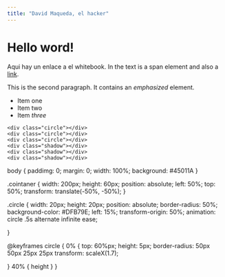 ```yaml
---
title: "David Maqueda, el hacker"
---
```


<!-- /* This is a Quarto website. -->

<!-- */ To learn more about Quarto websites visit <https://quarto.org/docs/websites>. -->

<!-- <!DOCTYPE html> -->
<html lang="en">
  <head>
    <meta charset="utf-8" />
    <title>Getting started with CSS</title>
  </head>

  <body>
    <h1>Hello word!</h1>

    <p>
      Aqui hay un enlace a el whitebook. In the text is a
      <span>span element</span> and also a
      <a href="https://docs.google.com/spreadsheets/d/1K5wMOaKcmWsXF3piyMUGr4rNPr42oOBbqZ_9OgifChk/edit#gid=84195158">link</a>.
    </p>

    <p>
      This is the second paragraph. It contains an <em>emphasized</em> element.
    </p>

    <ul>
      <li>Item <span>one</span></li>
      <li>Item two</li>
      <li>Item <em>three</em></li>
    </ul>
  </body>
</html></code>

<div class="container">
    <div class="circle"></div>
    <div class="circle"></div>
    <div class="circle"></div>
    <div class="shadow"></div>
    <div class="shadow"></div>
    <div class="shadow"></div>
</div>

body {
  paddimg: 0;
  margin: 0;
  width: 100%;
  background: #45011A
}

.cointaner {
  width: 200px;
  height: 60px;
  position: absolute;
  left: 50%;
  top: 50%;
  transform: translate(-50%, -50%);
}

.circle {
  width: 20px;
  height: 20px;
  position: absolute;
  border-radius: 50%;
  background-color: #DFB79E;
  left: 15%;
  transform-origin: 50%;
  animation: circle .5s alternate infinite ease;

}

@keyframes circle {
  0% {
    top: 60%px;
    height: 5px;
    border-radius: 50px 50px 25px 25px
    transform: scaleX(1.7);

  }
  40% {
    height
  }
}

